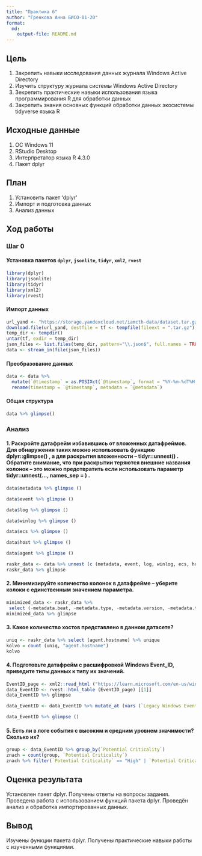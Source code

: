 ```yaml
---
title: "Практика 6"
author: "Гренкова Анна БИСО-01-20"
format: 
  md:
    output-file: README.md
---
```


## Цель

1.  Закрепить навыки исследования данных журнала Windows Active Directory
2.  Изучить структуру журнала системы Windows Active Directory
3.  Зекрепить практические навыки использования языка программирования R для обработки данных
4.  Закрепить знания основных функций обработки данных экосистемы tidyverse языка R

## Исходные данные

1.  ОС Windows 11
2.  RStudio Desktop
3.  Интерпретатор языка R 4.3.0
4.  Пакет dplyr

## План

1.  Установить пакет 'dplyr'
2.  Импорт и подготовка данных
3.  Анализ данных

## Ход работы

### Шаг 0

#### Установка пакетов `dplyr`, `jsonlite`, `tidyr`, `xml2`, `rvest`

```r



library(dplyr)
library(jsonlite)
library(tidyr)
library(xml2)
library(rvest)
```

#### Импорт данных

```r
url_yand <- "https://storage.yandexcloud.net/iamcth-data/dataset.tar.gz"
download.file(url_yand, destfile = tf <- tempfile(fileext = ".tar.gz"), mode = "wb")
temp_dir <- tempdir()
untar(tf, exdir = temp_dir)
json_files <- list.files(temp_dir, pattern="\\.json$", full.names = TRUE, recursive = TRUE)
data <- stream_in(file(json_files))

```
#### Преобразование данных
```r
data <- data %>%
  mutate(`@timestamp` = as.POSIXct(`@timestamp`, format = "%Y-%m-%dT%H:%M:%OSZ", tz = "UTC")) %>%
  rename(timestamp = `@timestamp`, metadata = `@metadata`)
```

#### Общая структура

```r
data %>% glimpse()

```

### Анализ

#### 1. Раскройте датафрейм избавившись от вложенных датафреймов. Для обнаружения таких можно использовать функцию dplyr::glimpse() , а для раскрытия вложенности – tidyr::unnest() . Обратите внимание, что при раскрытии теряются внешние названия колонок – это можно предотвратить если использовать параметр tidyr::unnest(..., names_sep = ) .

```r
data$metadata %>% glimpse ()
```
```r
data$event %>% glimpse ()
```
```r
data$log %>% glimpse ()

```
```r
data$winlog %>% glimpse ()
```
```r
data$ecs %>% glimpse ()
```
```r
data$host %>% glimpse ()
```
```r
data$agent %>% glimpse ()
```
```r
raskr_data <- data %>% unnest (c (metadata, event, log, winlog, ecs, host, agent), names_sep = ".") 
raskr_data %>% glimpse
```

#### 2. Минимизируйте количество колонок в датафрейме – уберите колоки с единственным значением параметра.

```r
minimized_data <- raskr_data %>%
 select (-metadata.beat, -metadata.type, -metadata.version, -metadata.topic, -event.kind, -winlog.api, -agent.ephemeral_id, -agent.hostname, -agent.id, -agent.version, -agent.type) 
minimized_data %>% glimpse
```

####  3. Какое количество хостов представлено в данном датасете?

```r
uniq <- raskr_data %>% select (agent.hostname) %>% unique 
kolvo = count (uniq, "agent.hostname")
kolvo
````

#### 4. Подготовьте датафрейм с расшифровкой Windows Event_ID, приведите типы данных к типу их значений.

```r
EventID_page <- xml2::read_html ("https://learn.microsoft.com/en-us/windows-server/identity/ad-ds/plan/appendix-l--events-to-monitor")
data_EventID <- rvest::html_table (EventID_page) [[1]]
data_EventID %>% glimpse
```

```r
data_EventID <- data_EventID %>% mutate_at (vars (`Legacy Windows Event ID`,`Current Windows Event ID`), as.integer) 

```

```r
data_EventID %>% glimpse ()
```

#### 5. Есть ли в логе события с высоким и средним уровнем значимости? Сколько их?

```r
group <- data_EventID %>% group_by(`Potential Criticality`)  
znach = count(group, `Potential Criticality`)
znach %>% filter(`Potential Criticality` == "High" | `Potential Criticality` == "Medium")

```

## Оценка результата
Установлен пакет dplyr. 
Получены ответы на вопросы задания.
Проведена работа с использованием функций пакета dplyr.
Проведён анализ и обработка импортированных данных.

## Вывод
Изучены функции пакета dplyr. Получены практические навыки работы с изученными функциями.

